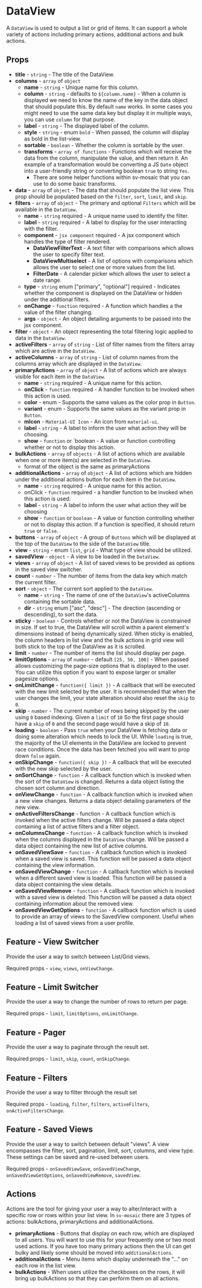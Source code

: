 
<Meta title="DataView/Readme"/>

# DataView

A `DataView` is used to output a list or grid of items. It can support a whole variety of actions including primary actions, additional actions and bulk actions.

## Props
* **title** -  `string` - The title of the DataView.
* **columns** - `array` of `object`
	* **name** - `string` - Unique name for this column.
	* **column** - `string` - defaults to `${column.name}` - When a column is displayed we need to know the name of the key in the data object that should populate this. By default `name` works. In some cases you might need to use the same data key but display it in multiple ways, you can use `column` for that purpose.
	* **label** - `string` - The displayed label of the column.
	* **style** - `string` - enum `bold` - When passed, the column will display as bold in the list-view.
	* **sortable** - `boolean` - Whether the column is sortable by the user.
	* **transforms** - `array of functions` - Functions which will receive the data from the column, manipulate the value, and then return it. An example of a transformation would be converting a JS `Date` object into a user-friendly string or converting boolean `true` to string `Yes`.
		* There are some helper functions within sv-mosaic that you can use to do some basic transforms.
* **data** - `array` of `object` - The data that should populate the list view. This prop should be populated based on the `filter`, `sort`, `limit`, and `skip`.
* **filters** - `array` of `object` - The primary and optional `Filters` which will be available in the `DataView`.
	* **name** - `string` required - A unique name used to identify the filter.
	* **label** - `string` required - A label to display for the user interacting with the filter.
	* **component** - `jsx component` required - A jsx component which handles the type of filter rendered.
		* **DataViewFilterText** - A text filter with comparisons which allows the user to specify filter text.
		* **DataViewMultiselect** - A list of options with comparisons which allows the user to select one or more values from the list.
		* **FilterDate** - A calendar picker which allows the user to select a date range.
	* **type** - `string` enum ["primary", "optional"] required - Indicates whether the component is displayed on the DataView or hidden under the addtional filters.
	* **onChange** - `function` required - A function which handles a the value of the filter changing. 
	* **args** - `object` - An object detailing arguments to be passed into the jsx component.
* **filter** - `object` - An object representing the total filtering logic applied to data in the `DataView`.
* **activeFilters** - `array` of `string` - List of filter names from the filters array which are active in the `DataView`.
* **activeColumns** - `array` of `string` - List of column names from the columns array which are displayed in the `DataView`.
* **primaryActions** - `array` of `object` - A list of actions which are always visible for each item in the `DataView`.
	* **name** - `string` required - A unique name for this action.
	* **onClick** - `function` required - A handler function to be invoked when this action is used.
	* **color** - enum - Supports the same values as the color prop in `Button`.
	* **variant** - enum - Supports the same values as the variant prop in `Button`.
	* **mIcon** - `Material-UI Icon` - An icon from `material-ui`.
	* **label** - `string` - A label to inform the user what action they will be choosing.
	* **show** - `function` or `boolean - A value or function controlling whether or not to display this action. 
* **bulkActions** - `array` of `objects` - A list of actions which are available when one or more item(s) are selected in the `DataView`.
	* format of the object is the same as primaryActions
* **additionalActions** - `array` of `object` - A list of actions which are hidden under the additional actions button for each item in the `DataView`.
	* **name** - `string` required - A unique name for this action.
	* onClick  - `function` required - a handler function to be invoked when this action is used.
	* **label** - `string` - A label to inform the user what action they will be choosing
	* **show** - `function` or `boolean` - A value or function controlling whether or not to display this action. If a function is specified, it should return `true` or `false`.
* **buttons** - `array` of `object` - A group of `Buttons` which will be displayed at the top of the `DataView` to the side of the `DataView` title.
* **view** - `string` - enum `list`, `grid` - What type of view should be utilized.
* **savedView** - `object` - A view to be loaded in the `DataView`.
* **views** - `array` of `object` - A list of saved views to be provided as options in the saved view switcher.
* **count** - `number` - The number of items from the data key which match the current filter.
* **sort** - `object` - The current sort applied to the `DataView`.
	* **name** - `string` - The name of one of the `DataView`'s activeColumns containing the sortable data.
	* **dir** - `string` enum ["asc", "desc"] - The direction (ascending or descending), to sort the data.
* **sticky** - `boolean` - Controls whether or not the DataView is constrained in size. If set to true, the DataView will scroll within a parent element's dimensions instead of being dynamically sized. When sticky is enabled, the column headers in list view and the bulk actions in grid view will both stick to the top of the DataView as it is scrolled.
* **limit** - `number` - The number of items the list should display per page.
* **limitOptions** - `array` of `number` - default `[25, 50, 100]` - When passed allows customizing the page-size options that is displayed to the user. You can utilize this option if you want to expose larger or smaller pagesize options.
* **onLimitChange** - `function({ limit })` - A callback that will be executed with the new limit selected by the user. It is recommended that when the user changes the limit, your state alteration should also reset the `skip` to `0`.
* **skip** - `number` - The current number of rows being skipped by the user using `0` based indexing. Given a `limit` of `10` So the first page should have a `skip` of `0` and the second page would have a skip of `10`.
* **loading** - `boolean` - Pass `true` when your DataView is fetching data or doing some alteration which needs to lock the UI. While `loading` is true, the majority of the UI elements in the DataView are locked to prevent race conditions. Once the data has been fetched you will want to prop down `false` again.
* **onSkipChange** - `function({ skip })` - A callback that will be executed with the new skip selected by the user.
* **onSortChange** - `function` - A callback function which is invoked when the sort of the `DataView` is changed. Returns a data object listing the chosen sort column and direction.
* **onViewChange** - `function` - A callback function which is invoked when a new view changes. Returns a data object detailing parameters of the new view.
* **onActiveFiltersChange** - function - A callback function which is invoked when the active filters change. Will be passed a data object containing a list of active filters and a filter object.
* **onColumnsChange** - `function` - A callback function which is invoked when the columns displayed in the `DataView` change. Will be passed a data object containing the new list of active columns.
* **onSavedViewSave** - `function` - A callback function which is invoked when a saved view is saved. This function will be passed a data object containing the view information.
* **onSavedViewChange** - `function` - A callback function which is invoked when a different saved view is loaded. This function will be passed a data object containing the view details.
* **onSavedViewRemove** - `function` - A callback function which is invoked with a saved view is deleted. This function will be passed a data object containing information about the removed view.
* **onSavedViewGetOptions** - `function` -  A callback function which is used to provide an array of views to the SavedView component. Useful when loading a list of saved views from a user profile.

## Feature - View Switcher

Provide the user a way to switch between List/Grid views.

Required props - `view`, `views`, `onViewChange`.

## Feature - Limit Switcher

Provide the user a way to change the number of rows to return per page.

Required props - `limit`, `limitOptions`, `onLimitChange`.

## Feature - Pager

Provide the user a way to paginate through the result set.

Required props - `limit`, `skip`, `count`, `onSkipChange`.

## Feature - Filters

Provide the user a way to filter through the result set

Required props - `loading`, `filter`, `filters`, `activeFilters`, `onActiveFiltersChange`.

## Feature - Saved Views

Provide the user a way to switch between default "views". A view encompasses the filter, sort, pagination, limit, sort, columns, and view type. These settings can be saved and re-used between users.

Required props - `onSavedViewSave`, `onSavedViewChange`, `onSavedViewGetOptions`, `onSavedViewRemove`, `savedView`.

## Actions

Actions are the tool for giving your user a way to alter/interact with a specific row or rows within your list view. In `sv-mosaic` there are 3 types of actions: bulkActions, primaryActions and additionalActions.

* **primaryActions** - Buttons that display on each row, which are displayed to all users. You will want to use this for your frequently one or two most used actions. If you have too many primary actions then the UI can get bulky and likely some should be moved into `additionalActions`.
* **additionalActions** - Menu items which display underneath the "..." on each row in the list view.
* **bulkActions** - When users utilize the checkboxes on the rows, it will bring up bulkActions so that they can perform them on all actions.